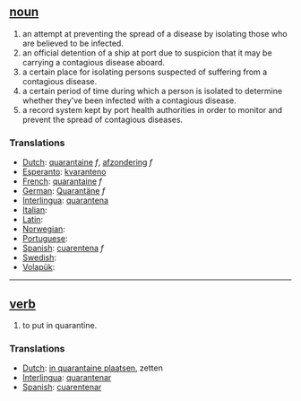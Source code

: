 == [[noun]] ==
# an attempt at preventing the spread of a disease by isolating those who are believed to be infected.
# an official detention of a ship at port due to suspicion that it may be carrying a contagious disease aboard.
# a certain place for isolating persons suspected of suffering from a contagious disease.
# a certain period of time during which a person is isolated to determine whether they've been infected with a contagious disease.
# a record system kept by port health authorities in order to monitor and prevent the spread of contagious diseases.

=== Translations ===
*[[Dutch]]: [[quarantaine]] ''f'', [[afzondering]] ''f''
*[[Esperanto]]: [[kvaranteno]]
*[[French]]: [[quarantaine]] ''f''
*[[German]]: [[Quarantäne]] ''f''
*[[Interlingua]]: [[quarantena]]
*[[Italian]]: [[]]
*[[Latin]]: [[]]
*[[Norwegian]]: [[]]
*[[Portuguese]]: [[]]
*[[Spanish]]: [[cuarentena]] ''f''
*[[Swedish]]: [[]]
*[[Volapük]]: [[]]

----

== [[verb]] ==
# to put in quarantine.

=== Translations ===
*[[Dutch]]: [[in quarantaine plaatsen]], zetten
*[[Interlingua]]: [[quarantenar]]
*[[Spanish]]: [[cuarentenar]]